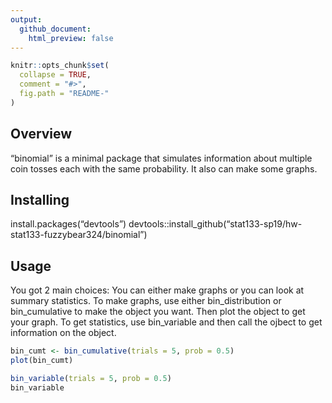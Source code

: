 ```yaml
---
output:
  github_document:
    html_preview: false
---
```


<!-- README.md is generated from README.Rmd. Please edit that file -->

```r
knitr::opts_chunk$set(
  collapse = TRUE,
  comment = "#>",
  fig.path = "README-"
)
```


## Overview
"binomial" is a minimal package that simulates information about multiple coin tosses each with the same probability. It also can make some graphs.

## Installing
install.packages("devtools") 
devtools::install_github("stat133-sp19/hw-stat133-fuzzybear324/binomial")

## Usage
You got 2 main choices: You can either make graphs or you can look at summary statistics.
To make graphs, use either bin_distribution or bin_cumulative to make the object you want. Then plot the object to get your graph.
To get statistics, use bin_variable and then call the ojbect to get information on the object.

```r
bin_cumt <- bin_cumulative(trials = 5, prob = 0.5)
plot(bin_cumt)
```

```r
bin_variable(trials = 5, prob = 0.5)
bin_variable
```